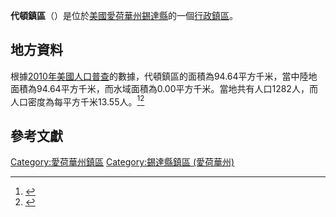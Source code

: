{{noteTA
|G1=USState
|G2=地名
|G3=Unit
}}
{{Infobox settlement
|official_name            = 代頓鎮區
|native_name = Dayton Township
|settlement_type          = [[行政鎮區|行政鎮區]]
|image_skyline            = 
|imagesize                = 
|image_map                = Map highlighting Dayton Township, Cedar County, Iowa.svg
|mapsize                  = 250px
|pushpin_map  =USA Iowa
|pushpin_label = 代頓鎮區
|pushpin_label_position   = top
|pushpin_map_caption      = 代頓鎮區在愛荷華州的位置
|subdivision_type         = [[世界政區索引|國家]]
|subdivision_type1        = [[美国州份|州份]]
|subdivision_type2        = [[愛荷華州行政区划|縣]]
|subdivision_name         = [[美国|美国]]
|subdivision_name1        = [[愛荷華州|愛荷華州]]
|subdivision_name2        = [[錫達縣_(愛荷華州)|錫達縣]]
|elevation_ft             = 840
|elevation_m              = 256
|timezone                 = [[北美中部時區|北美中部時區]]
|area_total_km2           = 94.64
|area_land_km2            = 94.64
|area_water_km2           = 0.00
|area_total_sq_mi         = 
|area_land_sq_mi          = 
|area_water_sq_mi         = 
|population_as_of         = [[2010年美國人口普查|2010]]
|population_footnotes     = 
|population_total         = 1282
|population_density_km2   = auto
|population_density_sq_mi = auto
|utc_offset               = -6
|coordinates              = {{coord|41|54|10|N|91|04|09|W|type:city_region:US-AL_source:GNS-enwiki|display=inline,title}}
| coor_pinpoint           = 
| coordinates_footnotes   = 
|timezone_DST             = CDT
|utc_offset_DST           = -5
|postal_code_type         = [[美國郵區編號|郵區編號]]
|postal_code              = 
|area_code                = {{link-en|电话区号563|Area code 563|563}}
|blank_name = [[地名信息系统|GNIS ID]]
|blank_info = 467684
}}
'''代頓鎮區'''（{{lang-en|Dayton Township}}）是位於[[美國|美國]][[愛荷華州|愛荷華州]][[錫達縣_(愛荷華州)|錫達縣]]的一個[[行政鎮區|行政鎮區]]。

== 地方資料 ==
根據[[2010年美國人口普查|2010年美國人口普查]]的數據，代頓鎮區的面積為94.64平方千米，當中陸地面積為94.64平方千米，而水域面積為0.00平方千米。當地共有人口1282人，而人口密度為每平方千米13.55人。<ref name="GR8">{{cite web|url=http://factfinder2.census.gov|publisher=[[美国人口调查局|美国人口调查局]]|accessdate=2011-05-14|title=American FactFinder|archive-date=2013-09-11|archive-url=https://web.archive.org/web/20130911234518/http://factfinder2.census.gov/|dead-url=no}}</ref><ref>{{cite web|url=https://www.citypopulation.de/en/usa/iowa/admin/|title=USA: Iowa (Counties and Townships) - City Population}}</ref>

== 參考文獻 ==
{{reflist}}

{{錫達縣 (愛荷華州)}}

{{DEFAULTSORT:Dayton Township}}
[[Category:愛荷華州鎮區|Category:愛荷華州鎮區]]
[[Category:錫達縣鎮區_(愛荷華州)|Category:錫達縣鎮區 (愛荷華州)]]

{{Iowa-geo-stub}}